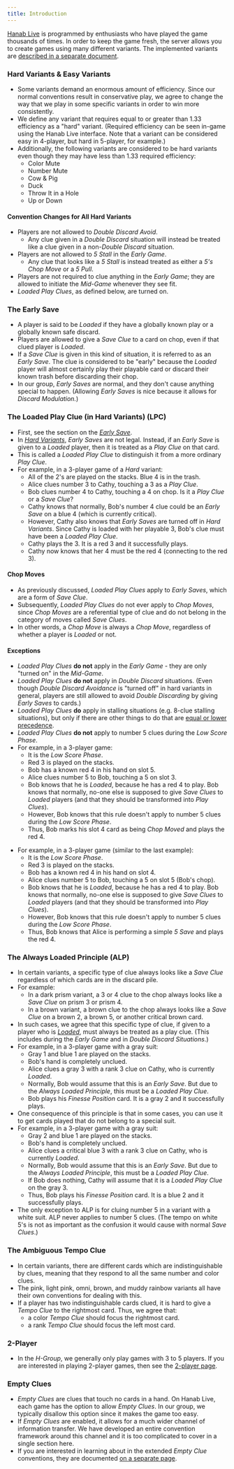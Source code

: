 ```yaml
---
title: Introduction
---
```



[Hanab Live](https://hanab.live) is programmed by enthusiasts who have played the game thousands of times. In order to keep the game fresh, the server allows you to create games using many different variants. The implemented variants are [described in a separate document](https://github.com/Hanabi-Live/hanabi-live/blob/main/docs/variants.md).

### Hard Variants & Easy Variants

- Some variants demand an enormous amount of efficiency. Since our normal conventions result in conservative play, we agree to change the way that we play in some specific variants in order to win more consistently.
- We define any variant that requires equal to or greater than 1.33 efficiency as a "hard" variant. (Required efficiency can be seen in-game using the Hanab Live interface. Note that a variant can be considered easy in 4-player, but hard in 5-player, for example.)
- Additionally, the following variants are considered to be hard variants even though they may have less than 1.33 required efficiency:
  - Color Mute
  - Number Mute
  - Cow & Pig
  - Duck
  - Throw It in a Hole
  - Up or Down

#### Convention Changes for All Hard Variants

- Players are not allowed to _Double Discard Avoid_.
  - Any clue given in a _Double Discard_ situation will instead be treated like a clue given in a non-_Double Discard_ situation.
- Players are not allowed to _5 Stall_ in the _Early Game_.
  - Any clue that looks like a _5 Stall_ is instead treated as either a _5's Chop Move_ or a _5 Pull_.
- Players are not required to clue anything in the _Early Game_; they are allowed to initiate the _Mid-Game_ whenever they see fit.
- _Loaded Play Clues_, as defined below, are turned on.

### The Early Save

- A player is said to be _Loaded_ if they have a globally known play or a globally known safe discard.
- Players are allowed to give a _Save Clue_ to a card on chop, even if that clued player is _Loaded_.
- If a _Save Clue_ is given in this kind of situation, it is referred to as an _Early Save_. The clue is considered to be "early" because the _Loaded_ player will almost certainly play their playable card or discard their known trash before discarding their chop.
- In our group, _Early Saves_ are normal, and they don't cause anything special to happen. (Allowing _Early Saves_ is nice because it allows for _Discard Modulation._)

### The Loaded Play Clue (in Hard Variants) (LPC)

- First, see the section on the _[Early Save](#the-early-save)_.
- In [_Hard Variants_](#hard-variants--easy-variants), _Early Saves_ are not legal. Instead, if an _Early Save_ is given to a _Loaded_ player, then it is treated as a _Play Clue_ on that card.
- This is called a _Loaded Play Clue_ to distinguish it from a more ordinary _Play Clue_.
- For example, in a 3-player game of a _Hard_ variant:
  - All of the 2's are played on the stacks. Blue 4 is in the trash.
  - Alice clues number 3 to Cathy, touching a 3 as a _Play Clue_.
  - Bob clues number 4 to Cathy, touching a 4 on chop. Is it a _Play Clue_ or a _Save Clue_?
  - Cathy knows that normally, Bob's number 4 clue could be an _Early Save_ on a blue 4 (which is currently critical).
  - However, Cathy also knows that _Early Saves_ are turned off in _Hard Variants_. Since Cathy is loaded with her playable 3, Bob's clue must have been a _Loaded Play Clue_.
  - Cathy plays the 3. It is a red 3 and it successfully plays.
  - Cathy now knows that her 4 must be the red 4 (connecting to the red 3).

<LoadedPlayClue />

#### Chop Moves

- As previously discussed, _Loaded Play Clues_ apply to _Early Saves_, which are a form of _Save Clue_.
- Subsequently, _Loaded Play Clues_ do not ever apply to _Chop Moves_, since _Chop Moves_ are a referential type of clue and do not belong in the category of moves called _Save Clues_.
- In other words, a _Chop Move_ is always a _Chop Move_, regardless of whether a player is _Loaded_ or not.

#### Exceptions

- _Loaded Play Clues_ **do not** apply in the _Early Game_ - they are only "turned on" in the _Mid-Game_.
- _Loaded Play Clues_ **do not** apply in _Double Discard_ situations. (Even though _Double Discard Avoidance_ is "turned off" in hard variants in general, players are still allowed to avoid _Double Discarding_ by giving _Early Saves_ to cards.)
- _Loaded Play Clues_ **do** apply in stalling situations (e.g. 8-clue stalling situations), but only if there are other things to do that are [equal or lower precedence](level-9.mdx#allowable-stall-clues-stall-table).
- _Loaded Play Clues_ **do not** apply to number 5 clues during the _Low Score Phase_.
- For example, in a 3-player game:
  - It is the _Low Score Phase_.
  - Red 3 is played on the stacks.
  - Bob has a known red 4 in his hand on slot 5.
  - Alice clues number 5 to Bob, touching a 5 on slot 3.
  - Bob knows that he is _Loaded_, because he has a red 4 to play. Bob knows that normally, no-one else is supposed to give _Save Clues_ to _Loaded_ players (and that they should be transformed into _Play Clues_).
  - However, Bob knows that this rule doesn't apply to number 5 clues during the _Low Score Phase_.
  - Thus, Bob marks his slot 4 card as being _Chop Moved_ and plays the red 4.

<LoadedException />

- For example, in a 3-player game (similar to the last example):
  - It is the _Low Score Phase_.
  - Red 3 is played on the stacks.
  - Bob has a known red 4 in his hand on slot 4.
  - Alice clues number 5 to Bob, touching a 5 on slot 5 (Bob's chop).
  - Bob knows that he is _Loaded_, because he has a red 4 to play. Bob knows that normally, no-one else is supposed to give _Save Clues_ to _Loaded_ players (and that they should be transformed into _Play Clues_).
  - However, Bob knows that this rule doesn't apply to number 5 clues during the _Low Score Phase_.
  - Thus, Bob knows that Alice is performing a simple _5 Save_ and plays the red 4.

<LoadedException2 />

### The Always Loaded Principle (ALP)

- In certain variants, a specific type of clue always looks like a _Save Clue_ regardless of which cards are in the discard pile.
- For example:
  - In a dark prism variant, a 3 or 4 clue to the chop always looks like a _Save Clue_ on prism 3 or prism 4.
  - In a brown variant, a brown clue to the chop always looks like a _Save Clue_ on a brown 2, a brown 5, or another critical brown card.
- In such cases, we agree that this specific type of clue, if given to a player who is [_Loaded_](#the-early-save), must always be treated as a play clue. (This includes during the _Early Game_ and in _Double Discard Situations_.)
- For example, in a 3-player game with a gray suit:
  - Gray 1 and blue 1 are played on the stacks.
  - Bob's hand is completely unclued.
  - Alice clues a gray 3 with a rank 3 clue on Cathy, who is currently _Loaded_.
  - Normally, Bob would assume that this is an _Early Save_. But due to the _Always Loaded Principle_, this must be a _Loaded Play Clue_.
  - Bob plays his _Finesse Position_ card. It is a gray 2 and it successfully plays.
- One consequence of this principle is that in some cases, you can use it to get cards played that do not belong to a special suit.
- For example, in a 3-player game with a gray suit:
  - Gray 2 and blue 1 are played on the stacks.
  - Bob's hand is completely unclued.
  - Alice clues a critical blue 3 with a rank 3 clue on Cathy, who is currently _Loaded_.
  - Normally, Bob would assume that this is an _Early Save_. But due to the _Always Loaded Principle_, this must be a _Loaded Play Clue_.
  - If Bob does nothing, Cathy will assume that it is a _Loaded Play Clue_ on the gray 3.
  - Thus, Bob plays his _Finesse Position_ card. It is a blue 2 and it successfully plays.
- The only exception to ALP is for cluing number 5 in a variant with a white suit. ALP never applies to number 5 clues. (The tempo on white 5's is not as important as the confusion it would cause with normal _Save Clues_.)

### The Ambiguous Tempo Clue

- In certain variants, there are different cards which are indistinguishable by clues, meaning that they respond to all the same number and color clues.
- The pink, light pink, omni, brown, and muddy rainbow variants all have their own conventions for dealing with this.
- If a player has two indistinguishable cards clued, it is hard to give a _Tempo Clue_ to the rightmost card. Thus, we agree that:
  - a color _Tempo Clue_ should focus the rightmost card.
  - a rank _Tempo Clue_ should focus the left most card.

### 2-Player

- In the _H-Group_, we generally only play games with 3 to 5 players. If you are interested in playing 2-player games, then see the [2-player page](https://github.com/hanabi/hanabi.github.io/blob/main/misc/2-player.md).

### Empty Clues

- _Empty Clues_ are clues that touch no cards in a hand. On Hanab Live, each game has the option to allow _Empty Clues_. In our group, we typically disallow this option since it makes the game too easy.
- If _Empty Clues_ are enabled, it allows for a much wider channel of information transfer. We have developed an entire convention framework around this channel and it is too complicated to cover in a single section here.
- If you are interested in learning about in the extended _Empty Clue_ conventions, they are documented [on a separate page](https://github.com/hanabi/hanabi.github.io/blob/main/misc/empty-clues.md).
